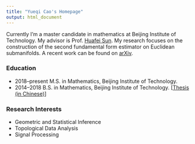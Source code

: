 ```yaml
---
title: "Yueqi Cao's Homepage"
output: html_document
---
```


Currently I’m a master candidate in mathematics at Beijing Institute of Technology. My advisor is Prof. [Huafei Sun](https://math.bit.edu.cn/szdw/azcpl/js/shf/index.htm). My research focuses on the construction of the second fundamental form estimator on Euclidean submanifolds. A recent work can be found on [arXiv](https://arxiv.org/abs/1905.10725).


### Education

- 2018--present M.S. in Mathematics, Beijing Institute of Technology.
- 2014--2018 B.S. in Mathematics, Beijing Institute of Technology. [[Thesis (in Chinese)](/papers-and-ppts/本科毕业论文.pdf)]

### Research Interests

- Geometric and Statistical Inference
- Topological Data Analysis
- Signal Processing




